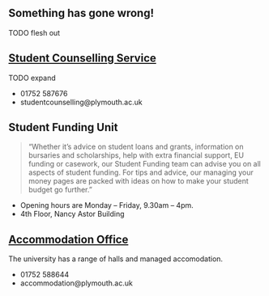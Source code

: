 ## Something has gone wrong!

TODO flesh out


## [Student Counselling Service](https://www.plymouth.ac.uk/student-life/services/learning-gateway/counselling/consultation-with-a-counsellor)

TODO expand

- 01752 587676
- studentcounselling@plymouth.ac.uk


## Student Funding Unit

> "Whether it’s advice on student loans and grants, information on bursaries and scholarships, help with extra financial support, EU funding or casework, our Student Funding team can advise you on all aspects of student funding. For tips and advice, our managing your money pages are packed with ideas on how to make your student budget go further."

- Opening hours are Monday – Friday, 9.30am – 4pm.
- 4th Floor, Nancy Astor Building





## [Accommodation Office](https://www.plymouth.ac.uk/student-life/services/accommodation)

The university has a range of halls and managed accomodation.

- 01752 588644
- accommodation@plymouth.ac.uk